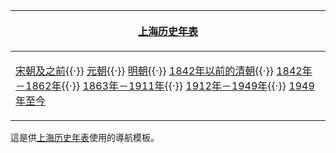 {| class="ombox ombox-notice nowraplinks" style="text-align:center; height:40px"
|-
! class="mbox-text" | [[上海历史年表]]
|-
| class="mbox-text" | [[上海历史年表 (宋朝及之前)|宋朝及之前]]{{·}} [[上海历史年表 (元朝)|元朝]]{{·}} [[上海历史年表 (明朝)|明朝]]{{·}} [[上海历史年表 (1842年以前的清朝)|1842年以前的清朝]]{{·}} [[上海历史年表 (1842年－1862年)|1842年－1862年]]{{·}} [[上海历史年表 (1863年－1911年)|1863年－1911年]]{{·}} [[上海历史年表 (1912年－1949年)|1912年－1949年]]{{·}} [[上海历史年表 (1949年至今)|1949年至今]]
|}<noinclude>這是供[[上海历史年表]]使用的導航模板。
[[Category:中国导航模板|{{PAGENAME}}]]</noinclude>